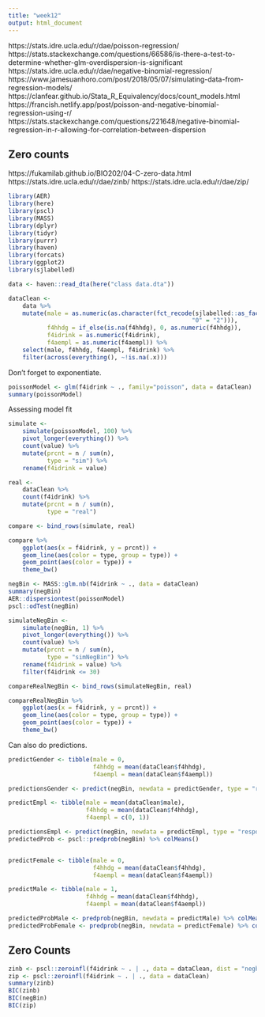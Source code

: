 ```yaml
---
title: "week12"
output: html_document
---
```


https://stats.idre.ucla.edu/r/dae/poisson-regression/
https://stats.stackexchange.com/questions/66586/is-there-a-test-to-determine-whether-glm-overdispersion-is-significant
https://stats.idre.ucla.edu/r/dae/negative-binomial-regression/
https://www.jamesuanhoro.com/post/2018/05/07/simulating-data-from-regression-models/
https://clanfear.github.io/Stata_R_Equivalency/docs/count_models.html
https://francish.netlify.app/post/poisson-and-negative-binomial-regression-using-r/
https://stats.stackexchange.com/questions/221648/negative-binomial-regression-in-r-allowing-for-correlation-between-dispersion

## Zero counts
https://fukamilab.github.io/BIO202/04-C-zero-data.html
https://stats.idre.ucla.edu/r/dae/zinb/
https://stats.idre.ucla.edu/r/dae/zip/

```r
library(AER)
library(here)
library(pscl)
library(MASS)
library(dplyr)
library(tidyr)
library(purrr)
library(haven)
library(forcats)
library(ggplot2)
library(sjlabelled)
```

```r
data <- haven::read_dta(here("class data.dta"))
```

```r
dataClean <-
    data %>%
    mutate(male = as.numeric(as.character(fct_recode(sjlabelled::as_factor(sex),
                                                    "0" = "2"))),
           f4hhdg = if_else(is.na(f4hhdg), 0, as.numeric(f4hhdg)),
           f4idrink = as.numeric(f4idrink),
           f4aempl = as.numeric(f4aempl)) %>%
    select(male, f4hhdg, f4aempl, f4idrink) %>%
    filter(across(everything(), ~!is.na(.x)))
```

Don't forget to exponentiate.

```r
poissonModel <- glm(f4idrink ~ ., family="poisson", data = dataClean)
summary(poissonModel)
```

Assessing model fit

```r
simulate <-
    simulate(poissonModel, 100) %>%
    pivot_longer(everything()) %>%
    count(value) %>%
    mutate(prcnt = n / sum(n),
           type = "sim") %>%
    rename(f4idrink = value)

real <-
    dataClean %>%
    count(f4idrink) %>%
    mutate(prcnt = n / sum(n),
           type = "real")

compare <- bind_rows(simulate, real)

compare %>%
    ggplot(aes(x = f4idrink, y = prcnt)) +
    geom_line(aes(color = type, group = type)) +
    geom_point(aes(color = type)) +
    theme_bw()
```

```r
negBin <- MASS::glm.nb(f4idrink ~ ., data = dataClean)
summary(negBin)
AER::dispersiontest(poissonModel)
pscl::odTest(negBin)

simulateNegBin <-
    simulate(negBin, 1) %>%
    pivot_longer(everything()) %>%
    count(value) %>%
    mutate(prcnt = n / sum(n),
           type = "simNegBin") %>%
    rename(f4idrink = value) %>%
    filter(f4idrink <= 30)

compareRealNegBin <- bind_rows(simulateNegBin, real)

compareRealNegBin %>%
    ggplot(aes(x = f4idrink, y = prcnt)) +
    geom_line(aes(color = type, group = type)) +
    geom_point(aes(color = type)) +
    theme_bw()
```

Can also do predictions.

```r
predictGender <- tibble(male = 0,
                        f4hhdg = mean(dataClean$f4hhdg),
                        f4aempl = mean(dataClean$f4aempl))

predictionsGender <- predict(negBin, newdata = predictGender, type = "response")

predictEmpl <- tibble(male = mean(dataClean$male),
                      f4hhdg = mean(dataClean$f4hhdg),
                      f4aempl = c(0, 1))

predictionsEmpl <- predict(negBin, newdata = predictEmpl, type = "response")
predictedProb <- pscl::predprob(negBin) %>% colMeans()


predictFemale <- tibble(male = 0,
                        f4hhdg = mean(dataClean$f4hhdg),
                        f4aempl = mean(dataClean$f4aempl))

predictMale <- tibble(male = 1,
                      f4hhdg = mean(dataClean$f4hhdg),
                      f4aempl = mean(dataClean$f4aempl))

predictedProbMale <- predprob(negBin, newdata = predictMale) %>% colMeans()
predictedProbFemale <- predprob(negBin, newdata = predictFemale) %>% colMeans()
```

## Zero Counts

```r
zinb <- pscl::zeroinfl(f4idrink ~ . | ., data = dataClean, dist = "negbin")
zip <- pscl::zeroinfl(f4idrink ~ . | ., data = dataClean)
summary(zinb)
BIC(zinb)
BIC(negBin)
BIC(zip)
```

